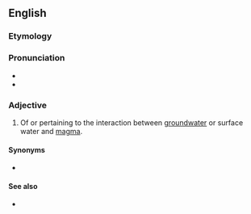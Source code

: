 ==English==

===Etymology===
{{prefix|en|hydro|volcanic}}

===Pronunciation===
* {{IPA|ˌhaɪdɹəvɔlˈkænɪk|lang=en}}
* {{rhymes|ænɪk|lang=en}}

===Adjective===
{{en-adj|-}}

# {{lb|en|geology}} Of or pertaining to the interaction between [[groundwater]] or surface water and [[magma]].

====Synonyms====
* {{l|en|phreatomagmatic}}

====See also====
* {{l|en|phreatic}}